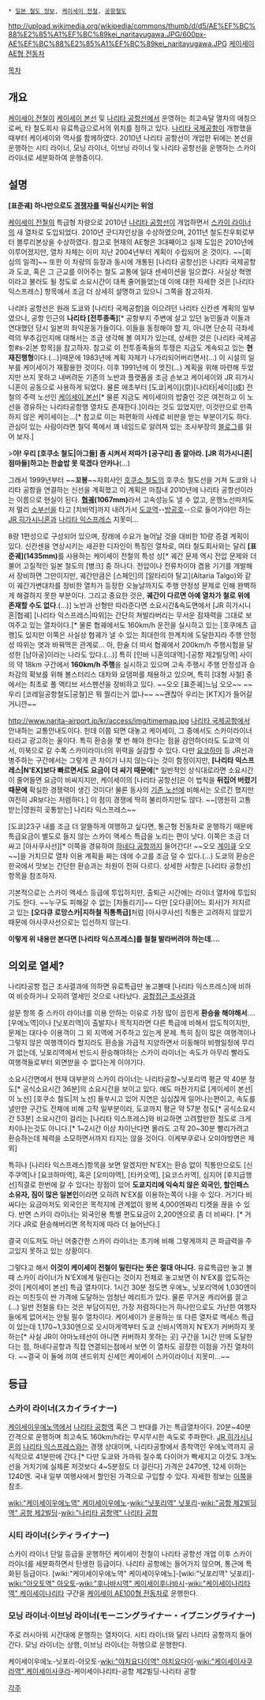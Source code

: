  * [[일본 철도 정보]], [[케이세이 전철]], [[공항철도]]

http://upload.wikimedia.org/wikipedia/commons/thumb/d/d5/AE%EF%BC%88%E2%85%A1%EF%BC%89kei_naritayugawa.JPG/600px-AE%EF%BC%88%E2%85%A1%EF%BC%89kei_naritayugawa.JPG
[[케이세이 AE형 전동차]]

[[목차]]
== 개요 ==
[[케이세이 전철]]이 [[케이세이 본선]] 및 [[나리타 공항선]]에서 운영하는 최고속달 열차의 애칭으로써, 타 철도회사 유료특급으로서의 위치를 점하고 있다. [[나리타 국제공항]]이 개항했을 때부터 케이세이와 역사를 함께하였다. 2010년 나리타 공항선이 개업한 뒤에는 본선을 운행하는 시티 라이너, 모닝 라이너, 이브닝 라이너 및 나리타 공항선을 운행하는 스카이 라이너로 세분화하여 운행중이다.

== 설명 ==
'''[표준궤] 하나만으로도 [[나리타 익스프레스|경쟁자]]를 떡실신시키는 위엄'''

[[케이세이 전철]]의 특급형 차량으로 2010년 [[나리타 공항선]]이 개업하면서 [[스카이 라이너]]의 새 열차로 도입되었다. 2010년 굿디자인상을 수상하였으며, 2011년 철도친우회로부터 블루리본상을 수상하였다. 참고로 현재의 AE형은 3대째이고 실제 도입은 2010년에 이루어졌지만, 열차 자체는 이미 지난 2004년부터 계획이 수립되어 온 것이다. ~~[회심의 일격]~~ 또한 이 차량의 등장과 동시에 개통된 [나리타 공항선]은 나리타 국제공항과 도쿄, 혹은 그 근교를 이어주는 철도 교통에 일대 센세이션을 일으켰다. 사실상 혁명이라고 불러도 될 정도로 소요시간이 대폭 줄어들었는데 이에 대한 자세한 것은 [나리타 익스프레스] 항목에서 조금 더 상세히 설명하고 있으니 그쪽을 참고하자.

나리타 공항선은 원래 도쿄와 [나리타 국제공항]을 이으려던 나리타 신칸센 계획의 일부였으나, 공항 인근의 '''나리타 [전투종족]'''[* 공항부지 주변에 살고 있던 농민들과 이들과 연대했던 당시 일본의 좌익운동가들이다. 이들을 동정해야 할 지, 아니면 단순히 극좌세력의 부추김인지에 대해서는 조금 생각해 볼 여지가 있는데, 상세한 것은 [나리타 국제공항#s-2|본 항목]을 참고하자. 참고로 이 전투종족들의 투쟁은 지금도 계속되고 있는 '''현재진행형'''이다.(...)]때문에 1983년에 계획 자체가 나가리되어버리면서(...) 이 시설의 일부를 케이세이가 재활용한 것이다. 이후 1991년에 이 멋진(...) 계획을 위해 마련해 두었지만 쓰지 못하고 내버려둔 기존의 노반과 플랫폼을 조금 손보고 케이세이와 JR 히가시니혼이 공동으로 사용하게 되었다. 물론 애초부터 [도쿄|케이](京)[나리타|세이](成) 전철의 주력 노선인 [[케이세이 본선]][* 물론 지금도 케이세이의 밥줄인 것은 여전하고 이 노선을 경유하는 나리타공항행 열차도 존재한다.]이라는 것도 있었지만, 이것만으로 만족하지 않은 케이세이는...[* 참고로 이는 파편화의 사례로 비판을 받는 부분이기도 하다. 관심이 있는 사람이라면 철덕 쪽에서 꽤 네임드로 알려져 있는 조사부장의 [http://inspector.tistory.com/entry/%EC%B2%A0%EB%8F%84%EC%9D%98-%ED%8C%8C%ED%8E%B8%ED%99%94Fragmentation%EA%B0%80-%EB%AC%B8%EC%A0%9C%EC%9D%B8-%EC%9D%B4%EC%9C%A0 블로그]를 읽어 보자.]

>'''야! 우리 [호쿠소 철도|아그들] 좀 시켜서 저따가 [공구리] 좀 깔아라. [JR 히가시니혼|점마들]하고는 한솥밥 못 묵겠다 안카나'''(...)

그래서 1999년부터 ~~'''꼬봉'''~~자회사인 [[호쿠소 철도]]의 호쿠소 철도선을 거쳐 도쿄와 나리타 공항을 연결하는 신선을 계획했고 이 계획은 마침내 2010년에 나리타 공항선이라는 이름으로 현실이 된다. '''[[협궤]](1067mm)'''라서 고속성능도 낼 수 없고, 운행노선마저도 저 멀리 [[소부선]]을 타고 [치바역]까지 내려가서 [[도쿄역]]--[[방공호]]--으로 들어가야만 하는 [[JR 히가시니혼]]과 [[나리타 익스프레스]] 지못미...

8량 1편성으로 구성되어 있으며, 장래에 수요가 늘어날 것을 대비한 10량 증결 계획이 있다. 신칸센을 연상시키는 새끈한 디자인이 특징인 열차로, 여타 철도회사와는 달리 '''[표준궤](1435mm)'''를 사용하는 케이세이 전철의 특성 상[* 궤간 문제 역시 전압 문제와 더불어 고질적인 일본 철도의 [병크] 중 하나다. 전압이나 전류차이야 겸용 기기를 개발해서 장비하면 그만이지만, 궤간만큼은 [스페인]의 [알타리아 탈고](Altaria Talgo)와 같이 궤간가변대차를 장비한 열차가 등장한 오늘날까지도 주행 안정성 문제로 인해 완벽하게 해결하지 못한 부분이다. 그리고 중요한 것은, '''궤간이 다르면 아예 열차가 철로 위에 존재할 수도 없다'''.(...)] 노반과 선형만 따라준다면 소요시간&속도면에서 [JR 히가시니혼|협궤] [나리타 익스프레스|따위]는 간단히 쳐발라버리는 무서운 잠재력을 그대로 보여주고 있는 열차이다.[* 물론 협궤에서도 160km/h 운전을 실시하고 있는 [호쿠에츠 급행]도 있지만 이쪽은 사실상 협궤가 낼 수 있는 최대한의 한계치에 도달한지라 주행 안정성 따위는 엿과 바꿔먹은 관계로... 아, 한술 더 떠서 협궤에서 200km/h 주행시험을 달성한 [남아공]이라는 나라도 있다.(...)] 특히 [인바 니혼의대역]-[공항 제2빌딩역] 사이의 약 18km 구간에서 '''160km/h 주행'''을 실시하고 있으며 고속 주행시 주행 안정성과 승차감의 확보를 위해 볼스터리스 대차와 요댐퍼를 채용하고 있으며, 특히 [대형 사철] 중에서는 최초로 풀 액티브 서스펜션을 장비하고 있다. ~~오오 [표준궤]느님 오오~~ ~~우리 [코레일공항철도|공철]은 뭐 찔리는거 없나~~ ~~괜찮아 우리는 [KTX]가 들어갈거니깐~~

http://www.narita-airport.jp/kr/access/img/timemap.jpg
[[나리타 국제공항]]에서 안내하는 교통안내도이다. 헌데 이쯤 되면 대놓고 케이세이, 그 중에서도 스카이라이너 타라고 광고하는 꼴이다. 특히 환승을 몇 번 해야 한다는 점을 감안하더라도 도쿄역 이서, 이북으로 갈 수록 스카이라이너의 위력을 실감할 수 있다. 다만 [[요코하마]] 등 JR선과 병주하는 구간에서는 그렇게 큰 차이가 나지 않는다는 것이 함정이지만, '''[나리타 익스프레스|N'EX]보다 빠르면서도 요금이 더 싸기 때문에'''[* 일반적인 상식대로라면 소요시간이 줄어들면 요금이 비싸지지만, 케이세이의 [나리타 공항선]은 이 법칙을 '''뒤집어 버렸기 때문에''' 확실한 경쟁력이 생긴 것이다! 물론 동사의 [[케이세이 본선|기존 노선]]에 비해서는 오르긴 했지만 여전히 JR보다는 저렴하다.] 이 점이 경쟁에 딱히 불리하지만도 않다. ~~[영원히 고통받는|영원히 곶통받는] 나리타 익스프레스~~

[도쿄]23구 내를 조금 더 알뜰하게 여행하고 싶다면, 통근형 전동차로 운행하기 때문에 특급요금이 별도로 들지 않는 스카이 액세스 특급을 노리는 편이 낫다. 이쪽은 조금 더 싸고 [아사쿠사선][* 이쪽을 경유하여 [[하네다 공항]]까지 들어간다! ~~오오 [[게이큐]] 오오~~]을 거치므로 열차 이용 계획을 짜는 데에 수고를 조금 덜 수 있다.(...) 도쿄의 환승은 한국에서 맛보는 간단한 환승과는 차원이 전혀 다르다. 상세한 사항은 [나리타 공항선] 항목을 참조하자.

기본적으로는 스카이 액세스 등급에 투입하지만, 출퇴근 시간에는 라이너 열차에 투입되기도 한다. ~~누구도 피해갈 수 없는 [차돌리기]~~ 다만 [오다큐|어느 회사]가 저지르고 있는 '''[오다큐 로망스카|지하철 직통특급]'''처럼 [아사쿠사선] 직통은 고려하지 않았기 때문에 아사쿠사선으로는 입선하지 않는다. 

'''이렇게 위 내용만 본다면 [나리타 익스프레스]를 철철 발라버려야 하는데....'''

== 의외로 열세? ==
나리타공항 접근 조사결과에 의하면 유료특급만 놓고볼때 [나리타 익스프레스]에 비하여 비슷하거나 오히려 열세인 것으로 나타났다. [http://jtinside.tistory.com/6863 공항접근 조사결과]

설문 항목 중 스카이 라이너를 이용 안하는 이유로 가장 많이 꼽힌게 '''환승을 해야해서'''.... [우에노역]이나 [닛포리역]이 출발지나 목적지라면 다른 특급에 비해서 압도적이지만, 문제는 대다수 이용객이 그 외 지역에 거주하고 있는게 문제. 특히 짐이 많은 여행객이나 그렇지 않은 여행객이라 할지라도 환승을 가급적 지양하면서 이동해야 비행일정에 무리가 없는데, 닛포리역에서 반드시 환승해야하는 스카이 라이너는 속도가 아무리 빨라도 여행객들로부터 외면받을 수 없다는게 이야기다. 

소요시간면에서 현재 대부분의 스카이 라이너는 나리타공항~닛포리역 평균 약 40분 정도[* 공식소요시간 36분]의 소요시간을 보이고 있다. 얘도 마찬가지로 [게이세이 본선|이 노선] [호쿠소 철도|저 노선] 들쑤시고 있어 지연은 심심찮게 일어나는편이고, 속도를 낼만한 구간도 전체에 비해 고작 일부분이라, 도쿄까지 평균 약 57분 정도[* 공식소요시간 53분] 소요시간이 걸리는 [나리타 익스프레스]와 비교하면 고려할만한 정도로 크게 차이나는것도 아니다.[* 1~2시간 이상 차이난다면 몰라도 고작 20~30분 빨리가려고 환승하는데 체력을 소모하면서까지 타지는 않을 것이다. 이케부쿠로나 오미야방면은 제외]

특히나 [나리타 익스프레스]항목을 보면 알겠지만 N'EX는 환승 없이 직통만으로도 [신주쿠역]나 [요코하마역], 혹은 [오미야역], [타카오역], [요코스카역], 심지어 [후지급행선]직결로 한번에 갈 수 있다는 장점이 있어 '''도쿄지리에 익숙치 않은 외국인, 할인패스 소유자, 짐이 많은 일본인'''이라면 오히려 N'EX를 이용하는쪽이 나을 수 있다. 거기다 비싸다는 요금마저도 외국인은 목적지에 관계없이 왕복 4,000엔짜리 티켓을 끊을 수 있다. 반면 스카이 라이너는 외국인용 특별 편도요금이 2,200엔으로 좀 더 비싸다. [* 거기다 JR로 환승해버리면 목적지에 따라 더 늘어난다.]

결국 이도저도 아닌 어중간한 스카이 라이너는 초기에 비해 그렇게까지 큰 파급력을 주고있지 못하고 있는 상황이다. 

그렇다고 해서 '''이것이 케이세이 전철이 밀린다는 뜻은 절대 아니다.''' 유료특급만 놓고 볼때 스카이 라이너가 N'EX에게 밀린다는 것이지 전체로 놓고보면 이 N'EX를 압도하는 것이 [케이세이 본선] 특급 열차이다. 1시간 30분 정도면 우에노, 닛포리역에 1,030엔이라는 미친듯이 싼 가격에 도달하는 엄청난 메리트가 있다. 물론 무거운 캐리어를 끌고(...) 일반 전철을 타는 것은 부담이지만, 가장 저렴하다는거 하나만으로도 가난한 여행자들에게 없어서는 안될 필수 열차이다. 케이세이가 운용하는 또 다른 열차로 액세스 특급이 있는데 1,170~1,330엔으로 오시아게역부터 도쿄 신바시역까지 N'EX가 커버하지 못하는[* 사실 JR이 야마노테선이 아니면 커버하지 못하는 곳] 구간을 1시간 만에 도달한다는 점, 하네다공항과 직접 연결되는점에서 보면 이 열차도 굉장한 이점을 가진 열차이다. ~~결국 이 둘에 끼여 샌드위치 신세인 케이세이 스카이라이너 지못미...~~

== 등급 ==
=== 스카이 라이너(スカイライナー) ===
[[케이세이우에노역]]에서 [[나리타 공항역]] 혹은 그 반대를 가는 특급열차이다. 20분~40분 간격으로 운행하며 최고속도 160km/h라는 무시무시한 속도로 주파한다. [[JR 히가시니혼]]의 [[나리타 익스프레스]]와는 경쟁 상대이며, 나리타공항에서 종착역인 우에노역까지 공식적으로 41분만에 간다.[* 다만 도쿄와 가까워 질수록 다이어가 빡세지고 이것도 3개노선을 거치기에 실제론 저것보다 4~5분정도 더 걸린다] 가격은 2470엔, 12세 이하는 1240엔. 국내 일부 여행사에서 할인된 가격으로 구입할 수 있다. 자세한 정보는 [http://www.keisei.co.jp/keisei/tetudou/skyliner/kr/value_ticket/coupon.html 이쪽]을 참조.

[[wiki:"케이세이우에노역" 케이세이우에노]]-[[wiki:"닛포리역" 닛포리]]-[[wiki:"공항 제2빌딩역" 공항 제2빌딩]]-[[wiki:"나리타 공항역" 나리타 공항]]

=== 시티 라이너(シティライナー) ===
스카이 라이너 단일 등급을 운행하던 케이세이 전철이 나리타 공항선 개업 이후 스카이 라이너를 세분화하면서 탄생한 등급이다. 나리타 공항에는 들어가지 않으며, 통근에 특화된 등급이다. [wiki:"케이세이우에노역" 케이세이우에노]-[wiki:"닛포리역" 닛포리]-[[wiki:"아오토역" 아오토]]-[[wiki:"후나바시역" 케이세이후나바시]]-[[wiki:"케이세이나리타역" 케이세이나리타]] 구간을 [[케이세이 AE100형 전동차]]로 운행한다.

=== 모닝 라이너·이브닝 라이너(モーニングライナー・イブニングライナー) ===
주로 러시아워 시간대에 운행하는 열차이다. 시티 라이너와 달리 나리타 공항까지 들어간다. 모닝 라이너는 상행, 이브닝 라이너는 하행으로 운행한다.

케이세이우에노-닛포리-아오토-[[wiki:"야치요다이역" 야치요다이]]-[[wiki:"케이세이사쿠라역" 케이세이사쿠라]]-케이세이나리타-공항 제2빌딩-나리타 공항

[[각주]]
